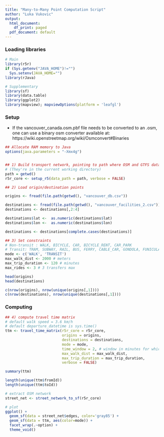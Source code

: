 ```yaml
---
title: "Many-to-Many Point Computation Script"
author: "Luka Vukovic"
output:
  html_document:
    df_print: paged
  pdf_document: default
---
```


### Loading libraries
```r

# Main
library(r5r)
if (Sys.getenv("JAVA_HOME")!="")
  Sys.setenv(JAVA_HOME="")
library(rJava)

# Supplementary
library(sf)
library(data.table)
library(ggplot2)
library(mapview); mapviewOptions(platform = 'leafgl')
```

### Setup

- If the vancouver_canada.osm.pbf file needs to be converted to an .osm, one can use a binary osm converter available at: https://wiki.openstreetmap.org/wiki/Osmconvert#Binaries

```r
## Allocate RAM memory to Java
options(java.parameters = "-Xmx4g")


## 1) Build transport network, pointing to path where OSM and GTFS data are located
# (They're in the current working directory)
path = getwd()
r5r_core <- setup_r5(data_path = path, verbose = FALSE)
```

``` r
## 2) Load origin/destination points

origins <- fread(file.path(getwd(), "vancouver_db.csv"))

destinations <- fread(file.path(getwd(), "vancouver_facilities_2.csv"))
destinations <- destinations[,2:4]

destinations$lat <-  as.numeric(destinations$lat)
destinations$lon <-  as.numeric(destinations$lon)

destinations <- destinations[complete.cases(destinations)]

```


```r
## 3) Set constraints
# Non-transit : WALK, BICYCLE, CAR, BICYCLE_RENT, CAR_PARK
# Transit: TRAM, SUBWAY, RAIL, BUS, FERRY, CABLE_CAR, GONDOLA, FUNICULAR
mode <- c('WALK', 'TRANSIT')
max_walk_dist <- 2000 # meters
max_trip_duration <- 120 # minutes
max_rides <- 3 # 3 transfers max

```

```r
head(origins)
head(destinations)
```

```r
c(nrow(origins), nrow(unique(origins[,1])))
c(nrow(destinations), nrow(unique(destinations[,1])))

```


### Computing
```r
## 4) compute travel time matrix
# default walk speed = 3.6 km/h
# default departure_datetime is sys.time()
ttm <- travel_time_matrix(r5r_core = r5r_core,
                          origins = origins,
                          destinations = destinations,
                          mode = mode,
                          time_window = 2, # window in minutes for which r5r will calculate multiple travel time matrices departing each minute
                          max_walk_dist = max_walk_dist,
                          max_trip_duration = max_trip_duration,
                          verbose = FALSE)

```


```r
summary(ttm)
```


```r
length(unique(ttm$fromId))
length(unique(ttm$toId))

```

```r
# extract OSM network
street_net <- street_network_to_sf(r5r_core)

# plot
ggplot() +
  geom_sf(data = street_net$edges, color='gray85') +
  geom_sf(data = ttm, aes(color=mode)) +
  facet_wrap(.~option) + 
  theme_void()
```



